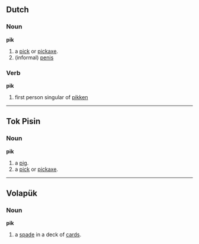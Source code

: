 ==Dutch==
===Noun===
'''pik'''

# a [[pick]] or [[pickaxe]].
# (informal) [[penis]]

===Verb===
'''pik'''

# first person singular of [[pikken]]

----
==Tok Pisin==
===Noun===
'''pik'''

# a [[pig]].
# a [[pick]] or [[pickaxe]].

----
==Volapük==
===Noun===
'''pik'''

# a [[spade]] in a deck of [[card]]s.